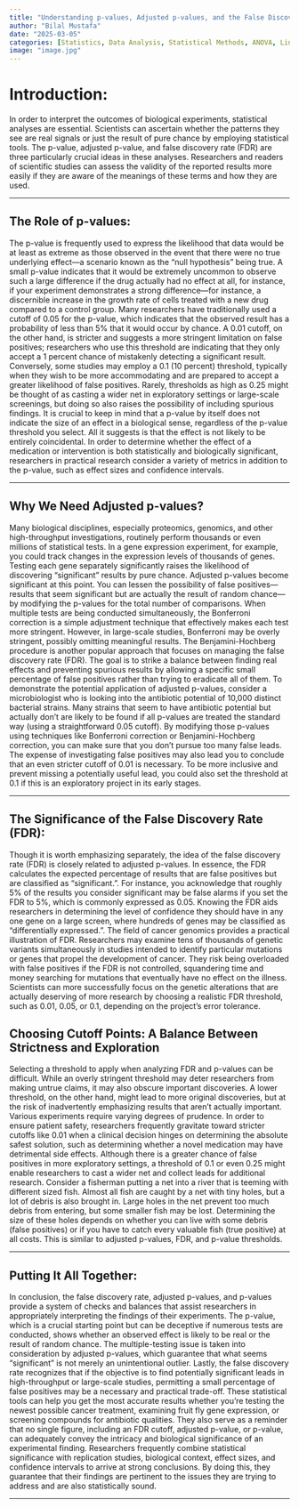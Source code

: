 ```yaml
---
title: "Understanding p-values, Adjusted p-values, and the False Discovery Rate in Biological Experiments"
author: "Bilal Mustafa"
date: "2025-03-05"
categories: [Statistics, Data Analysis, Statistical Methods, ANOVA, Linear Regression, Data Science, Quantitative Analysis, Statistical Modeling]
image: "image.jpg"
---
```


# Introduction:

In order to interpret the outcomes of biological experiments, statistical analyses are essential. Scientists can ascertain whether the patterns they see are real signals or just the result of pure chance by employing statistical tools. The p-value, adjusted p-value, and false discovery rate (FDR) are three particularly crucial ideas in these analyses. Researchers and readers of scientific studies can assess the validity of the reported results more easily if they are aware of the meanings of these terms and how they are used.    

------------------------------------------------------------------------

## The Role of p-values:

The p-value is frequently used to express the likelihood that data would be at least as extreme as those observed in the event that there were no true underlying effect—a scenario known as the "null hypothesis" being true. A small p-value indicates that it would be extremely uncommon to observe such a large difference if the drug actually had no effect at all, for instance, if your experiment demonstrates a strong difference—for instance, a discernible increase in the growth rate of cells treated with a new drug compared to a control group. Many researchers have traditionally used a cutoff of 0.05 for the p-value, which indicates that the observed result has a probability of less than 5% that it would occur by chance. A 0.01 cutoff, on the other hand, is stricter and suggests a more stringent limitation on false positives; researchers who use this threshold are indicating that they only accept a 1 percent chance of mistakenly detecting a significant result. Conversely, some studies may employ a 0.1 (10 percent) threshold, typically when they wish to be more accommodating and are prepared to accept a greater likelihood of false positives. Rarely, thresholds as high as 0.25 might be thought of as casting a wider net in exploratory settings or large-scale screenings, but doing so also raises the possibility of including spurious findings.
It is crucial to keep in mind that a p-value by itself does not indicate the size of an effect in a biological sense, regardless of the p-value threshold you select. All it suggests is that the effect is not likely to be entirely coincidental. In order to determine whether the effect of a medication or intervention is both statistically and biologically significant, researchers in practical research consider a variety of metrics in addition to the p-value, such as effect sizes and confidence intervals.


------------------------------------------------------------------------

## Why We Need Adjusted p-values?

Many biological disciplines, especially proteomics, genomics, and other high-throughput investigations, routinely perform thousands or even millions of statistical tests. In a gene expression experiment, for example, you could track changes in the expression levels of thousands of genes. Testing each gene separately significantly raises the likelihood of discovering "significant" results by pure chance. Adjusted p-values become significant at this point. You can lessen the possibility of false positives—results that seem significant but are actually the result of random chance—by modifying the p-values for the total number of comparisons. When multiple tests are being conducted simultaneously, the Bonferroni correction is a simple adjustment technique that effectively makes each test more stringent. However, in large-scale studies, Bonferroni may be overly stringent, possibly omitting meaningful results. The Benjamini-Hochberg procedure is another popular approach that focuses on managing the false discovery rate (FDR). The goal is to strike a balance between finding real effects and preventing spurious results by allowing a specific small percentage of false positives rather than trying to eradicate all of them.
To demonstrate the potential application of adjusted p-values, consider a microbiologist who is looking into the antibiotic potential of 10,000 distinct bacterial strains. Many strains that seem to have antibiotic potential but actually don't are likely to be found if all p-values are treated the standard way (using a straightforward 0.05 cutoff). By modifying those p-values using techniques like Bonferroni correction or Benjamini-Hochberg correction, you can make sure that you don't pursue too many false leads. The expense of investigating false positives may also lead you to conclude that an even stricter cutoff of 0.01 is necessary. To be more inclusive and prevent missing a potentially useful lead, you could also set the threshold at 0.1 if this is an exploratory project in its early stages.



------------------------------------------------------------------------

## The Significance of the False Discovery Rate (FDR):

Though it is worth emphasizing separately, the idea of the false discovery rate (FDR) is closely related to adjusted p-values. In essence, the FDR calculates the expected percentage of results that are false positives but are classified as "significant.". For instance, you acknowledge that roughly 5% of the results you consider significant may be false alarms if you set the FDR to 5%, which is commonly expressed as 0.05. Knowing the FDR aids researchers in determining the level of confidence they should have in any one gene on a large screen, where hundreds of genes may be classified as "differentially expressed.".
The field of cancer genomics provides a practical illustration of FDR. Researchers may examine tens of thousands of genetic variants simultaneously in studies intended to identify particular mutations or genes that propel the development of cancer. They risk being overloaded with false positives if the FDR is not controlled, squandering time and money searching for mutations that eventually have no effect on the illness. Scientists can more successfully focus on the genetic alterations that are actually deserving of more research by choosing a realistic FDR threshold, such as 0.01, 0.05, or 0.1, depending on the project's error tolerance.


## Choosing Cutoff Points: A Balance Between Strictness and Exploration

Selecting a threshold to apply when analyzing FDR and p-values can be difficult. While an overly stringent threshold may deter researchers from making untrue claims, it may also obscure important discoveries. A lower threshold, on the other hand, might lead to more original discoveries, but at the risk of inadvertently emphasizing results that aren't actually important. Various experiments require varying degrees of prudence. In order to ensure patient safety, researchers frequently gravitate toward stricter cutoffs like 0.01 when a clinical decision hinges on determining the absolute safest solution, such as determining whether a novel medication may have detrimental side effects. Although there is a greater chance of false positives in more exploratory settings, a threshold of 0.1 or even 0.25 might enable researchers to cast a wider net and collect leads for additional research.
Consider a fisherman putting a net into a river that is teeming with different sized fish. Almost all fish are caught by a net with tiny holes, but a lot of debris is also brought in. Large holes in the net prevent too much debris from entering, but some smaller fish may be lost. Determining the size of these holes depends on whether you can live with some debris (false positives) or if you have to catch every valuable fish (true positive) at all costs. This is similar to adjusted p-values, FDR, and p-value thresholds.


------------------------------------------------------------------------

## Putting It All Together:

In conclusion, the false discovery rate, adjusted p-values, and p-values provide a system of checks and balances that assist researchers in appropriately interpreting the findings of their experiments. The p-value, which is a crucial starting point but can be deceptive if numerous tests are conducted, shows whether an observed effect is likely to be real or the result of random chance. The multiple-testing issue is taken into consideration by adjusted p-values, which guarantee that what seems "significant" is not merely an unintentional outlier. Lastly, the false discovery rate recognizes that if the objective is to find potentially significant leads in high-throughput or large-scale studies, permitting a small percentage of false positives may be a necessary and practical trade-off.
These statistical tools can help you get the most accurate results whether you're testing the newest possible cancer treatment, examining fruit fly gene expression, or screening compounds for antibiotic qualities. They also serve as a reminder that no single figure, including an FDR cutoff, adjusted p-value, or p-value, can adequately convey the intricacy and biological significance of an experimental finding. Researchers frequently combine statistical significance with replication studies, biological context, effect sizes, and confidence intervals to arrive at strong conclusions. By doing this, they guarantee that their findings are pertinent to the issues they are trying to address and are also statistically sound.

------------------------------------------------------------------------


